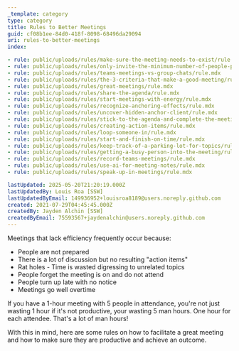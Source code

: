 ```yaml
---
_template: category
type: category
title: Rules to Better Meetings
guid: cf08b1ee-84d0-418f-8098-68496da29094
uri: rules-to-better-meetings
index:

- rule: public/uploads/rules/make-sure-the-meeting-needs-to-exist/rule.mdx
- rule: public/uploads/rules/only-invite-the-minimum-number-of-people-possible/rule.mdx
- rule: public/uploads/rules/teams-meetings-vs-group-chats/rule.mdx
- rule: public/uploads/rules/the-3-criteria-that-make-a-good-meeting/rule.mdx
- rule: public/uploads/rules/great-meetings/rule.mdx
- rule: public/uploads/rules/share-the-agenda/rule.mdx
- rule: public/uploads/rules/start-meetings-with-energy/rule.mdx
- rule: public/uploads/rules/recognize-anchoring-effects/rule.mdx
- rule: public/uploads/rules/uncover-hidden-anchor-client/rule.mdx
- rule: public/uploads/rules/stick-to-the-agenda-and-complete-the-meetings-goal/rule.mdx
- rule: public/uploads/rules/creating-action-items/rule.mdx
- rule: public/uploads/rules/loop-someone-in/rule.mdx
- rule: public/uploads/rules/start-and-finish-on-time/rule.mdx
- rule: public/uploads/rules/keep-track-of-a-parking-lot-for-topics/rule.mdx
- rule: public/uploads/rules/getting-a-busy-person-into-the-meeting/rule.mdx
- rule: public/uploads/rules/record-teams-meetings/rule.mdx
- rule: public/uploads/rules/use-ai-for-meeting-notes/rule.mdx
- rule: public/uploads/rules/speak-up-in-meetings/rule.mdx

lastUpdated: 2025-05-20T21:20:19.000Z
lastUpdatedBy: Louis Roa [SSW]
lastUpdatedByEmail: 149936952+louisroa8189@users.noreply.github.com
created: 2021-07-29T04:45:45.000Z
createdBy: Jayden Alchin [SSW]
createdByEmail: 75593567+jaydenalchin@users.noreply.github.com
---
```


Meetings that lack efficiency frequently occur because:

* People are not prepared  
* There is a lot of discussion but no resulting "action items"  
* Rat holes - Time is wasted digressing to unrelated topics  
* People forget the meeting is on and do not attend  
* People turn up late with no notice  
* Meetings go well overtime  

If you have a 1-hour meeting with 5 people in attendance, you're not just wasting 1 hour if it's not productive, your wasting 5 man hours. One hour for each attendee. That's a lot of man hours!

With this in mind, here are some rules on how to facilitate a great meeting and how to make sure they are productive and achieve an outcome.

